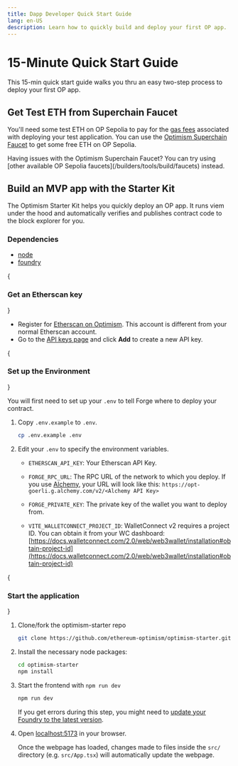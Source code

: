 ```yaml
---
title: Dapp Developer Quick Start Guide
lang: en-US
description: Learn how to quickly build and deploy your first OP app.
---
```



# 15-Minute Quick Start Guide

This 15-min quick start guide walks you thru an easy two-step process to deploy your first OP app.

## Get Test ETH from Superchain Faucet

You'll need some test ETH on OP Sepolia to pay for the [gas fees](https://ethereum.org/en/developers/docs/gas/) associated with deploying your test application.
You can use the [Optimism Superchain Faucet](https://app.optimism.io/faucet) to get some free ETH on OP Sepolia.

<Callout>
  Having issues with the Optimism Superchain Faucet?
  You can try using [other available OP Sepolia faucets](/builders/tools/build/faucets) instead.
</Callout>

## Build an MVP app with the Starter Kit

The Optimism Starter Kit helps you quickly deploy an OP app. It runs viem under the hood and automatically verifies and publishes contract code to the block explorer for you.

### Dependencies

*   [node](https://nodejs.org/en/)
*   [foundry](https://book.getfoundry.sh/getting-started/installation)

<Steps>
  {<h3>Get an Etherscan key</h3>}

  *   Register for [Etherscan on Optimism](https://explorer.optimism.io/register). This account is different from your normal Etherscan account.
  *   Go to the [API keys page](https://explorer.optimism.io/myapikey) and click **Add** to create a new API key.

  {<h3>Set up the Environment</h3>}

  You will first need to set up your `.env` to tell Forge where to deploy your contract.

  1.  Copy `.env.example` to `.env`.

      ```sh
      cp .env.example .env
      ```

  2.  Edit your `.env` to specify the environment variables.

      *   `ETHERSCAN_API_KEY`: Your Etherscan API Key.

      *   `FORGE_RPC_URL`: The RPC URL of the network to which you deploy.
          If you use [Alchemy](https://github.com/ethereum-optimism/optimism-tutorial/tree/main/ecosystem/alchemy), your URL will look like this: `https://opt-goerli.g.alchemy.com/v2/<Alchemy API Key>`

      *   `FORGE_PRIVATE_KEY`: The private key of the wallet you want to deploy from.

      *   `VITE_WALLETCONNECT_PROJECT_ID`: WalletConnect v2 requires a project ID. You can obtain it from your WC dashboard: [https://docs.walletconnect.com/2.0/web/web3wallet/installation#obtain-project-id](https://docs.walletconnect.com/2.0/web/web3wallet/installation#obtain-project-id)

  {<h3>Start the application</h3>}

  1.  Clone/fork the optimism-starter repo

      ```sh
      git clone https://github.com/ethereum-optimism/optimism-starter.git
      ```

  2.  Install the necessary node packages:

      ```sh
      cd optimism-starter
      npm install
      ```

  3.  Start the frontend with `npm run dev`

      ```sh
      npm run dev
      ```

      If you get errors during this step, you might need to [update your Foundry to the latest version](#install-foundry).

  4.  Open [localhost:5173](http://localhost:5173) in your browser.

      Once the webpage has loaded, changes made to files inside the `src/` directory (e.g. `src/App.tsx`) will automatically update the webpage.

</Steps>
